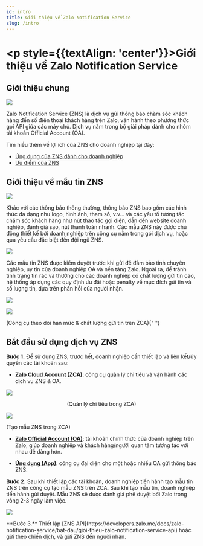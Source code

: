 ```yaml
---
id: intro
title: Giới thiệu về Zalo Notification Service
slug: /intro
---
```


# <p style={{textAlign: 'center'}}>Giới thiệu về Zalo Notification Service </p>

## Giới thiệu chung

<p style={{ textAlign: "center" }}>
  <img src="https://stc-oa.zdn.vn/uploads/2024/08/15/a8aabaadafd05da4589bb98f01340984.jpg" />
</p>
Zalo Notification Service (ZNS) là dịch vụ gửi thông báo chăm sóc khách hàng đến
số điện thoại khách hàng trên Zalo, vận hành theo phương thức gọi API giữa các máy
chủ. Dịch vụ nằm trong bộ giải pháp dành cho nhóm tài khoản Official Account (OA).

Tìm hiểu thêm về lợi ích của ZNS cho doanh nghiệp tại đây:

- [Ứng dụng của ZNS dành cho doanh nghiệp](https://zalo.cloud/blog?page=1&listCategory=%5BQBU97NEGMDQWRDZZQ6%5D)
- [Ưu điểm của ZNS](https://zalo.cloud/blog/4-diem-noi-bat-trong-tinh-nang-cua-zns/kgu48mb6b6bg6e67p)

## Giới thiệu về mẫu tin ZNS

<p style={{textAlign: 'center'}}>
    <img src="https://stc-oa.zdn.vn/uploads/2024/08/15/e83158978eda91ff9f2138ab5b4b1b12.png" />
</p>

Khác với các thông báo thông thường, thông báo ZNS bao gồm các hình thức đa dạng như logo, hình ảnh, tham số, v.v... và các yếu tố tương tác chăm sóc khách hàng như nút thao tác gọi điện, dẫn đến website doanh nghiệp, đánh giá sao, nút thanh toán nhanh. Các mẫu ZNS này được chủ động thiết kế bởi doanh nghiệp trên công cụ nằm trong gói dịch vụ, hoặc qua yêu cầu đặc biệt đến đội ngũ ZNS.

<p style={{textAlign: 'center'}}>
    <img src="https://stc-oa.zdn.vn/uploads/2024/08/15/c9f4eeed48e6cb3f953c039319189c5e.png" />
</p>

Các mẫu tin ZNS được kiểm duyệt trước khi gửi để đảm bảo tính chuyên nghiệp, uy tín của doanh nghiệp OA và nền tảng Zalo. Ngoài ra, để tránh tình trạng tin rác và thưởng cho các doanh nghiệp có chất lượng gửi tin cao, hệ thống áp dụng các quy định ưu đãi hoặc penalty về mục đích gửi tin và số lượng tin, dựa trên phản hồi của người nhận.

<p style={{textAlign: 'center'}}>
    <img src="https://stc-oa.zdn.vn/uploads/2024/08/15/8691c39ca588f806ddab951d10302640.png" />
</p>
<p style={{textAlign: 'center'}}>
    <img src="https://stc-oa.zdn.vn/uploads/2024/08/15/bea78159766e45b3722b223ab326ebe5.png" />
</p>
<p style={{textAlign: 'center'}}>
  (Công cụ theo dõi hạn mức & chất lượng gửi tin trên ZCA){" "}
</p>

## Bắt đầu sử dụng dịch vụ ZNS

**Bước 1.** Để sử dụng ZNS, trước hết, doanh nghiệp cần thiết lập và liên kết/ủy quyền các tài khoản sau:

- **[Zalo Cloud Account (ZCA)](https://account.zalo.cloud/)**: công cụ quản lý chi tiêu và vận hành các dịch vụ ZNS & OA.

<p style={{ textAlign: "center" }}>
  <img src="https://stc-oa.zdn.vn/uploads/2024/08/15/f8374081adbb04f41b46dd65ee437ea1.png" />
</p>

<center>(Quản lý chi tiêu trong ZCA)</center>
<p style={{ textAlign: "center" }}>
  <img src="https://stc-oa.zdn.vn/uploads/2024/08/15/a81292a810bf5f06c44e40c730cf1256.png" />
</p>

<p style={{ textAlign: "center" }}> (Tạo mẫu ZNS trong ZCA) </p>

- **[Zalo Official Account (OA)](https://oa.zalo.me/)**: tài khoản chính thức của doanh nghiệp trên Zalo, giúp doanh nghiệp và khách hàng/người quan tâm tương tác với nhau dễ dàng hơn.

- **[Ứng dụng (App)](https://developers.zalo.me/createapp)**: công cụ đại diện cho một hoặc nhiều OA gửi thông báo ZNS.

**Bước 2.** Sau khi thiết lập các tài khoản, doanh nghiệp tiến hành tạo mẫu tin ZNS trên công cụ tạo mẫu ZNS trên ZCA. Sau khi tạo mẫu tin, doanh nghiệp tiến hành gửi duyệt. Mẫu ZNS sẽ được đánh giá phê duyệt bởi Zalo trong vòng 2-3 ngày làm việc.

<p style={{ textAlign: "center" }}>
  <img src="https://stc-oa.zdn.vn/uploads/2024/08/15/e6dc58c88cd316922c7f77244128ec91.png" />
</p>
**Bước 3.** Thiết lập [ZNS API](https://developers.zalo.me/docs/zalo-notification-service/bat-dau/gioi-thieu-zalo-notification-service-api)
hoặc gửi theo chiến dịch, và gửi ZNS đến người nhận.
